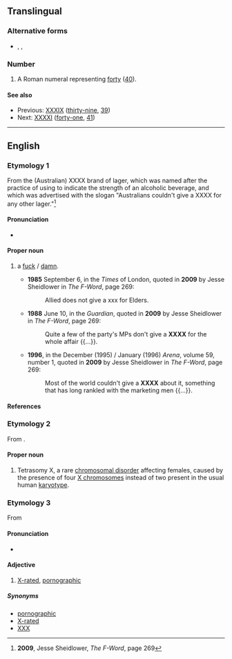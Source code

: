 {{also|㸚}}
==Translingual==

===Alternative forms===
* {{sense|roman numeral}} {{l|mul|xxxx}}, {{l|mul|XL}}, {{l|mul|xl}}

===Number===
{{mul-number}}

# A Roman numeral representing [[forty]] ([[40]]).

====See also====
* Previous: [[XXXIX]] ([[thirty-nine]], [[39]])
* Next: [[XXXXI]] ([[forty-one]], [[41]])

----

==English==
{{wikipedia}}

===Etymology 1===
From the (Australian) XXXX brand of lager, which was named after the practice of using {{m|en|X}} to indicate the strength of an alcoholic beverage, and which was advertised with the slogan "Australians couldn't give a XXXX for any other lager."<ref>'''2009''', Jesse Sheidlower, ''The F-Word'', page 269</ref>

====Pronunciation====
* {{IPA|/ˈfɔː(r).eks/|lang=en}} {{qualifier|like "[[four]] [[X]]"}}
<!-- [fO-eks] "four-X" -->

====Proper noun====
{{en-proper noun}}

# {{lb|en|Bowdlerisation}} a [[fuck#Noun|fuck]] / [[damn#Noun|damn]].
#* '''1985''' September 6, in the ''Times'' of London, quoted in '''2009''' by Jesse Sheidlower in ''The F-Word'', page 269:
#*: Allied does not give a xxx for Elders.
#* '''1988''' June 10, in the ''Guardian'', quoted in '''2009''' by Jesse Sheidlower in ''The F-Word'', page 269:
#*: Quite a few of the party's MPs don't give a '''XXXX''' for the whole affair {{...}}.
#* '''1996''', in the December (1995) / January (1996) ''Arena'', volume 59, number 1, quoted in '''2009''' by Jesse Sheidlower in ''The F-Word'', page 269:
#*: Most of the world couldn't give a '''XXXX''' about it, something that has long rankled with the marketing men {{...}}.

====References====
<references/>

===Etymology 2===
From {{m|en|X chromosome}}.

====Proper noun====
{{en-proper noun}}

# Tetrasomy X, a rare [[chromosomal disorder]] affecting females, caused by the presence of four [[X chromosomes]] instead of two present in the usual human [[karyotype]].

===Etymology 3===
From {{m|en|X||motion picture "adult" rating}}

====Pronunciation====
* {{IPA|/ˌeksekseksˈeks/|lang=en}}

====Adjective====
{{head|en|adjective}}

# [[X-rated]], [[pornographic]]

=====Synonyms=====
* [[pornographic]]
* [[X-rated]]
* [[XXX]]